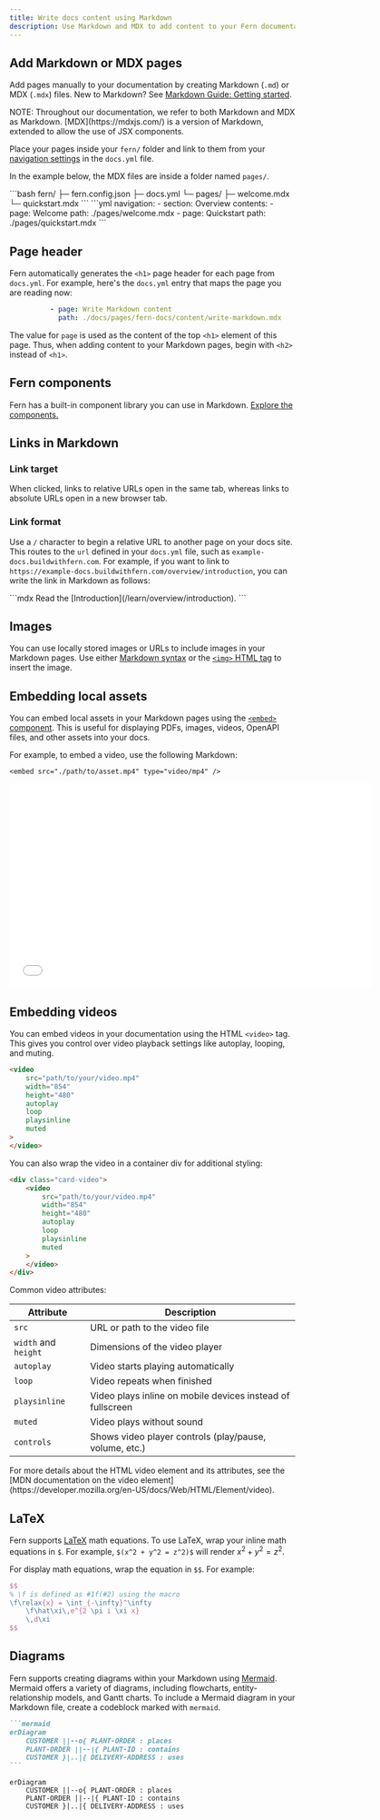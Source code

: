 ---
title: Write docs content using Markdown
description: Use Markdown and MDX to add content to your Fern documentation site, including Fern's built-in component library.
---

## Add Markdown or MDX pages

Add pages manually to your documentation by creating Markdown (`.md`) or MDX (`.mdx`) files. New to Markdown? See [Markdown Guide: Getting started](https://www.markdownguide.org/getting-started/). 

<Note>
NOTE: Throughout our documentation, we refer to both Markdown and MDX as Markdown. [MDX](https://mdxjs.com/) is a version of Markdown, extended to allow the use of JSX components.
</Note>

Place your pages inside your `fern/` folder and link to them from your [navigation settings](/learn/docs/building-your-docs/navigation) in the `docs.yml` file.

In the example below, the MDX files are inside a folder named `pages/`.

<CodeBlock title='Example folder structure'>
```bash
fern/
├─ fern.config.json
├─ docs.yml
└─ pages/
  ├─ welcome.mdx
  └─ quickstart.mdx
```
</CodeBlock>

<CodeBlock title='docs.yml'>
```yml
navigation:
  - section: Overview
    contents: 
      - page: Welcome 
        path: ./pages/welcome.mdx
      - page: Quickstart
        path: ./pages/quickstart.mdx
```
</CodeBlock>

## Page header

Fern automatically generates the `<h1>` page header for each page from `docs.yml`. For example, here's the `docs.yml` entry that maps the page you are reading now:
```yml
          - page: Write Markdown content
            path: ./docs/pages/fern-docs/content/write-markdown.mdx
```
The value for `page` is used as the content of the top `<h1>` element of this page. Thus, when adding content to your Markdown pages, begin with `<h2>` instead of `<h1>`.

## Fern components

Fern has a built-in component library you can use in Markdown. [Explore the components.](/learn/docs/content/components/overview)

## Links in Markdown

### Link target
When clicked, links to relative URLs open in the same tab, whereas links to absolute URLs open in a new browser tab. 

### Link format
Use a `/` character to begin a relative URL to another page on your docs site. This routes to the `url` defined in your `docs.yml` file, such as `example-docs.buildwithfern.com`. For example, if you want to link to `https://example-docs.buildwithfern.com/overview/introduction`, you can write the link in Markdown as follows:

<CodeBlock title='Relative link example'>
```mdx
Read the [Introduction](/learn/overview/introduction).
```
</CodeBlock>

## Images

You can use locally stored images or URLs to include images in your Markdown pages. Use either [Markdown syntax](https://www.markdownguide.org/basic-syntax/#images-1) or the [`<img>` HTML tag](https://developer.mozilla.org/en-US/docs/Web/HTML/Element/img) to insert the image.

## Embedding local assets

You can embed local assets in your Markdown pages using the [`<embed>` component](/learn/docs/content/components/embed). This is useful for displaying PDFs, images, videos, OpenAPI files, and other assets into your docs.

For example, to embed a video, use the following Markdown:

```mdx
<embed src="./path/to/asset.mp4" type="video/mp4" />
```

<embed src="../../../../fern/assets/changelogs/docs/embed-fern-waving.mp4" type="video/mp4" width="640px" height="360px" />

## Embedding videos

You can embed videos in your documentation using the HTML `<video>` tag. This gives you control over video playback settings like autoplay, looping, and muting.

```html
<video 
    src="path/to/your/video.mp4"
    width="854"
    height="480"
    autoplay
    loop
    playsinline
    muted
>
</video>
```

You can also wrap the video in a container div for additional styling:

```html
<div class="card-video">
    <video 
        src="path/to/your/video.mp4"
        width="854"
        height="480"
        autoplay
        loop
        playsinline
        muted
    >
    </video>
</div>
```

Common video attributes:

| Attribute | Description |
| --------- | ----------- |
| `src` | URL or path to the video file |
| `width` and `height` | Dimensions of the video player |
| `autoplay` | Video starts playing automatically |
| `loop` | Video repeats when finished |
| `playsinline` | Video plays inline on mobile devices instead of fullscreen |
| `muted` | Video plays without sound |
| `controls` | Shows video player controls (play/pause, volume, etc.) |

<Note>
For more details about the HTML video element and its attributes, see the [MDN documentation on the video element](https://developer.mozilla.org/en-US/docs/Web/HTML/Element/video).
</Note>

## LaTeX

Fern supports [LaTeX](https://www.latex-project.org/) math equations. To use LaTeX, wrap your inline math equations in `$`. For example, `$(x^2 + y^2 = z^2)$` will render $x^2 + y^2 = z^2$.

For display math equations, wrap the equation in `$$`. For example:

```latex
$$
% \f is defined as #1f(#2) using the macro
\f\relax{x} = \int_{-\infty}^\infty
    \f\hat\xi\,e^{2 \pi i \xi x}
    \,d\xi
$$
```

## Diagrams
Fern supports creating diagrams within your Markdown using [Mermaid](https://mermaid.js.org/). Mermaid offers a variety of diagrams, including flowcharts, entity-relationship models, and Gantt charts. To include a Mermaid diagram in your Markdown file, create a codeblock marked with `mermaid`. 

````markdown
```mermaid
erDiagram
    CUSTOMER ||--o{ PLANT-ORDER : places
    PLANT-ORDER ||--|{ PLANT-ID : contains
    CUSTOMER }|..|{ DELIVERY-ADDRESS : uses
```
````

```mermaid
erDiagram
    CUSTOMER ||--o{ PLANT-ORDER : places
    PLANT-ORDER ||--|{ PLANT-ID : contains
    CUSTOMER }|..|{ DELIVERY-ADDRESS : uses
```
